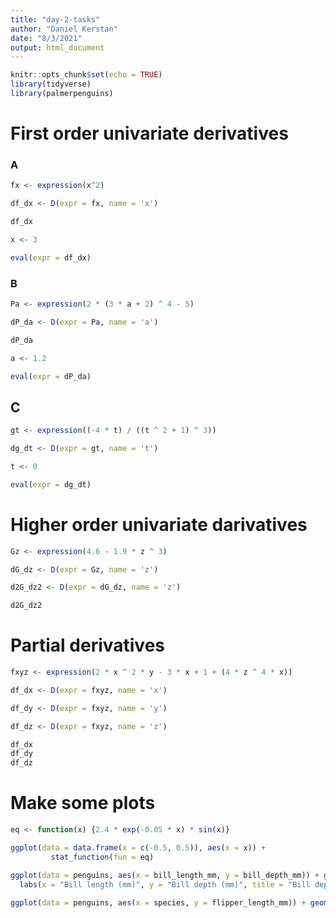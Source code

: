 ```yaml
---
title: "day-2-tasks"
author: "Daniel Kerstan"
date: "8/3/2021"
output: html_document
---
```


```r
knitr::opts_chunk$set(echo = TRUE)
library(tidyverse)
library(palmerpenguins)
```

# First order univariate derivatives
### A

```r
fx <- expression(x^2)

df_dx <- D(expr = fx, name = 'x')

df_dx

x <- 3

eval(expr = df_dx)
```

### B

```r
Pa <- expression(2 * (3 * a + 2) ^ 4 - 5)

dP_da <- D(expr = Pa, name = 'a')

dP_da

a <- 1.2

eval(expr = dP_da)

```

## C

```r
gt <- expression((-4 * t) / ((t ^ 2 + 1) ^ 3))

dg_dt <- D(expr = gt, name = 't')

t <- 0

eval(expr = dg_dt)


```


# Higher order univariate darivatives

```r
Gz <- expression(4.6 - 1.9 * z ^ 3)

dG_dz <- D(expr = Gz, name = 'z')

d2G_dz2 <- D(expr = dG_dz, name = 'z')

d2G_dz2


```

# Partial derivatives

```r
fxyz <- expression(2 * x ^ 2 * y - 3 * x + 1 + (4 * z ^ 4 * x))

df_dx <- D(expr = fxyz, name = 'x')

df_dy <- D(expr = fxyz, name = 'y')

df_dz <- D(expr = fxyz, name = 'z')

df_dx
df_dy
df_dz


```


# Make some plots

```r
eq <- function(x) {2.4 * exp(-0.05 * x) * sin(x)}

ggplot(data = data.frame(x = c(-0.5, 0.5)), aes(x = x)) + 
         stat_function(fun = eq)
```



```r
ggplot(data = penguins, aes(x = bill_length_mm, y = bill_depth_mm)) + geom_point(aes(color = species)) + 
  labs(x = "Bill length (mm)", y = "Bill depth (mm)", title = "Bill depth vs bill length", caption = "Data collected by KB Gorman et al. at Palmer Station")
```


```r
ggplot(data = penguins, aes(x = species, y = flipper_length_mm)) + geom_jitter(aes(color = species)) + labs(x = "Species", y = "Flipper length (mm)", title = "Flipper length by species" )
```




